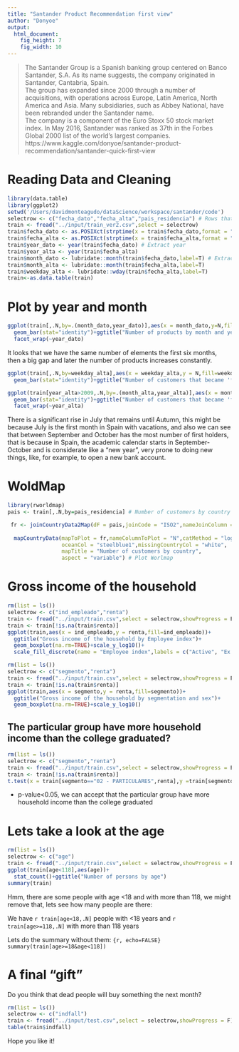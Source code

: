 ```yaml
---
title: "Santander Product Recommendation first view"
author: "Donyoe"
output: 
  html_document: 
    fig_height: 7
    fig_width: 10
---
```


> The Santander Group is a Spanish banking group centered on Banco Santander,
> S.A. As its name suggests, the company originated in Santander, Cantabria,
> Spain.  
The group has expanded since 2000 through a number of acquisitions, with
> operations across Europe, Latin America, North America and Asia. Many
> subsidiaries, such as Abbey National, have been rebranded under the Santander
> name.  
The company is a component of the Euro Stoxx 50 stock market index. In May 2016,
> Santander was ranked as 37th in the Forbes Global 2000 list of the world's
> largest companies.
https://www.kaggle.com/donyoe/santander-product-recommendation/santander-quick-first-view

# Reading Data and Cleaning
```r
library(data.table)
library(ggplot2)
setwd('/Users/davidmonteagudo/dataScience/workspace/santander/code')
selectrow <- c("fecha_dato","fecha_alta","pais_residencia") # Rows that I want to analize
train <- fread("../input/train_ver2.csv",select = selectrow)
train$fecha_dato <- as.POSIXct(strptime(x = train$fecha_dato,format = "%Y-%m-%d")) # Format date
train$fecha_alta <- as.POSIXct(strptime(x = train$fecha_alta,format = "%Y-%m-%d"))
train$year_dato <- year(train$fecha_dato) # Extract year
train$year_alta <- year(train$fecha_alta)
train$month_dato <- lubridate::month(train$fecha_dato,label=T) # Extract month
train$month_alta <- lubridate::month(train$fecha_alta,label=T)
train$weekday_alta <- lubridate::wday(train$fecha_alta,label=T)
train<-as.data.table(train)
```

# Plot by year and month
```r
ggplot(train[,.N,by=.(month_dato,year_dato)],aes(x = month_dato,y=N,fill=month_dato))+
  geom_bar(stat="identity")+ggtitle("Number of products by month and year")+
  facet_wrap(~year_dato)
```

It looks that we have the same number of elements the first six months, then a
big gap and later the number of products increases constantly.

```r
ggplot(train[,.N,by=weekday_alta],aes(x = weekday_alta,y = N,fill=weekday_alta))+
  geom_bar(stat="identity")+ggtitle("Number of customers that became 'first holder' by day of week")
```  
  
  
```r
ggplot(train[year_alta>2009,.N,by=.(month_alta,year_alta)],aes(x = month_alta,y=N,fill=month_alta))+
  geom_bar(stat="identity")+ggtitle("Number of customers that became 'first holder' by month and year")+
  facet_wrap(~year_alta)
```

 There is a significant rise in July that remains until Autumn, this might be
because July is the first month in Spain with vacations, and also we can see
that between September and October has the most number of first holders, that is
because in Spain, the academic calendar starts in September-October and is
considerate like a "new year", very prone to doing new things, like, for
example, to open a new bank account.

# WoldMap
```r
library(rworldmap)
pais <- train[,.N,by=pais_residencia] # Number of customers by country

 fr <- joinCountryData2Map(dF = pais,joinCode = "ISO2",nameJoinColumn = "pais_residencia",verbose=F) # Prepare data to plot
  
  mapCountryData(mapToPlot = fr,nameColumnToPlot = "N",catMethod = "logFixedWidth",
                 oceanCol = "steelblue1",missingCountryCol = "white",
                 mapTitle = "Number of customers by country",
                 aspect = "variable") # Plot Worlmap
```

# Gross income of the household


```r
rm(list = ls())
selectrow <- c("ind_empleado","renta")
train <- fread("../input/train.csv",select = selectrow,showProgress = F)
train <- train[!is.na(train$renta)]
ggplot(train,aes(x = ind_empleado,y = renta,fill=ind_empleado))+
  ggtitle("Gross income of the household by Employee index")+
  geom_boxplot(na.rm=TRUE)+scale_y_log10()+
  scale_fill_discrete(name = "Employee index",labels = c("Active", "Ex employed","filial","Not employee","Pasive"))
```


```r
rm(list = ls())
selectrow <- c("segmento","renta")
train <- fread("../input/train.csv",select = selectrow,showProgress = F)
train <- train[!is.na(train$renta)]
ggplot(train,aes(x = segmento,y = renta,fill=segmento))+
  ggtitle("Gross income of the household by segmentation and sex")+
  geom_boxplot(na.rm=TRUE)+scale_y_log10()
```

## The particular group have more household income than the college graduated?
```r
rm(list = ls())
selectrow <- c("segmento","renta")
train <- fread("../input/train.csv",select = selectrow,showProgress = F)
train <- train[!is.na(train$renta)]
t.test(x = train[segmento=="02 - PARTICULARES",renta],y =train[segmento=="03 - UNIVERSITARIO",renta],alternative = "greater")
```

* p-value<0.05, we can accept that the particular group have more household
  income than the college graduated

# Lets take a look at the age
```r
rm(list = ls())
selectrow <- c("age")
train <- fread("../input/train.csv",select = selectrow,showProgress = F)
ggplot(train[age<118],aes(age))+
  stat_count()+ggtitle("Number of persons by age")
summary(train)
```

Hmm, there are some people with age <18 and with more than 118, we might remove
that, lets see how many people are there:

We have `r train[age<18,.N] ` people with <18 years and `r train[age>=118,.N] `
with more than  118 years


Lets do the summary without them: ```{r, echo=FALSE}
summary(train[age>=18&age<118])
```

# A final "gift"
Do you think that dead people will buy something the next month?
```r
rm(list = ls())
selectrow <- c("indfall")
train <- fread("../input/test.csv",select = selectrow,showProgress = F)
table(train$indfall)
```

Hope you like it!
